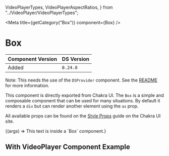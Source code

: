 
  VideoPlayerTypes,
  VideoPlayerAspectRatios,
} from "../VideoPlayer/VideoPlayerTypes";

<Meta title={getCategory("Box")} component={Box} />

# Box

| Component Version | DS Version |
| ----------------- | ---------- |
| Added             | `0.24.0`   |

Note: This needs the use of the `DSProvider` component. See the
[README](https://github.com/NYPL/nypl-design-system#using-the-design-system-in-your-product)
for more information.

This component is directly exported from Chakra UI. The `Box` is a simple and
composable component that can be used for many situations. By default it renders
a `div` but can render another element using the `as` prop.

All available props can be found on the [Style Props](https://chakra-ui.com/docs/features/style-props)
guide on the Chakra UI site.

<Canvas>
  <Story
    name="Box"
    args={{
      padding: "s",
      bg: "var(--nypl-colors-brand-primary)",
      color: "white",
    }}
  >
    {(args) => <Box {...args}>This text is inside a `Box` component.</Box>}
  </Story>
</Canvas>

## With VideoPlayer Component Example

<Canvas>
  <DSProvider>
    <Box borderWidth="3px" padding="s" borderRadius="lg" overflow="hidden">
      <VideoPlayer
        videoId="nm-dD2tx6bk"
        videoType={VideoPlayerTypes.YouTube}
        aspectRatio={VideoPlayerAspectRatios.SixteenByNine}
      />
    </Box>
  </DSProvider>
</Canvas>
